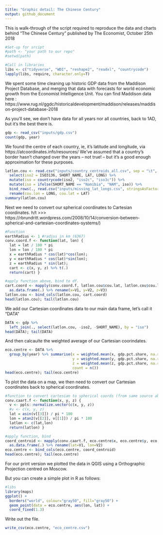```yaml
---
title: "Graphic detail: The Chinese Century"
output: github_document
---
```


This is walk-through of the script required to reproduce the data and charts behind "The Chinese Century" published by The Economist, October 25th 2018

```r

#Set-up for srcipt 
#path <- "your path to our repo"
#setwd(path)

#Call in libraries
libs <- c("tidyverse", "WDI", "reshape2", "readxl", "countrycode")
lapply(libs, require, character.only=T)
```


We spent some time cleaning up historic GDP data from the Maddison Project Database, and merging that data with forecasts for world economic growth from the Economist Intelligence Unit. 
You can find Maddison data here : 
https://www.rug.nl/ggdc/historicaldevelopment/maddison/releases/maddison-project-database-2018

As you'll see, we don't have data for all years nor all countries, back to 1AD, but it's the best there is. 


```r
gdp <- read_csv("inputs/gdp.csv")
count(gdp, year)
```

We found the centre of each country, ie, it's latitude and longitude, via https://atcoordinates.info/resources/
We've assumed that a country's border hasn't changed over the years -- not true! -- but it's a good enough approximation for these purposes. 

```r
latlon.cou <- read.csv("inputs/country_centroids_all.csv", sep = "\t", stringsAsFactors = F) %>%
  select(iso2 = ISO3136, SHORT_NAME, LAT, LONG) %>%
  mutate(iso = countrycode(iso2, "iso2c", "iso3c")) %>%
  mutate(iso = ifelse(SHORT_NAME == "Namibia", "NAM", iso)) %>%
  bind_rows(., read.csv("inputs/missing_lat_longs.csv", stringsAsFactors=F)) %>% #add in missing lat~longs
  rename(cou.lon = LONG, cou.lat = LAT)
summary(latlon.cou)

```

Next we need to convert our spherical coordinates to Cartesian coordinates. 
h/t >>> https://rbrundritt.wordpress.com/2008/10/14/conversion-between-spherical-and-cartesian-coordinates-systems/)

```r

#Function 
earthRadius <- 1 #radius in km (6367)
conv.coord.f <- function(lat, lon) { 
  lat = lat / 180 * pi
  lon = lon / 180 * pi
  x = earthRadius * cos(lat)*cos(lon);
  y = earthRadius * cos(lat)*sin(lon);
  z = earthRadius * sin(lat);
  cart <- c(x, y, z) %>% t(.)
  return(cart) }

#apply function above, bind to df. 
cart.coord <- mapply(conv.coord.f, latlon.cou$cou.lat, latlon.cou$cou.lon) %>% t(.) %>% 
  as.data.frame(.) %>% rename(x=V1, y=V2, z=V3)
latlon.cou <- bind_cols(latlon.cou, cart.coord)
head(latlon.cou); tail(latlon.cou)

```


We add our Cartesian coordinates data to our main data frame, let's call it "DATA"
```r
DATA <- gdp %>%
  left_join(., select(latlon.cou, -iso2, -SHORT_NAME), by = "iso")
head(DATA); tail(DATA)
```


And then calcaulte the weighted average of our Cartesian coorindates. 
```r
eco.centre <- DATA %>% 
  group_by(year) %>% summarise(x = weighted.mean(x, gdp.pct.share, na.rm=T),
                               y = weighted.mean(y, gdp.pct.share, na.rm=T),
                               z = weighted.mean(z, gdp.pct.share, na.rm=T), 
                               count = n()) 
head(eco.centre); tail(eco.centre)
```


To plot the data on a map, we then need to convert our Cartesian coordinates back to spherical coordinates. 
```r
#function to convert cartesian to spherical coords (from same source above)
conv.caart.f <- function(x, y, z) {
  v <- ppls::normalize.vector(c(x, y, z))
  #v <- c(x, y, z)
  lat = asin(v[[3]]) / pi * 180
  lon = atan2(v[[2]], v[[1]]) / pi * 180
  latlon <- c(lat,lon)
  return(latlon) }

#apply function, bind
coord_centroid <- mapply(conv.caart.f, eco.centre$x, eco.centre$y, eco.centre$z) %>% t(.) %>% 
  as.data.frame(.) %>% rename(lat=V1, lon=V2)
eco.centre <- bind_cols(eco.centre, coord_centroid)
head(eco.centre); tail(eco.centre)

```


For our print version we plotted the data in QGIS using a Orthographic Projection centred on Moscow. 

But you can create a simple plot in R as follows: 

```r
#libs 
library(maps)
ggplot() +
  borders("world", colour="gray50", fill="gray50") +
  geom_point(data = eco.centre, aes(lon, lat)) +
  coord_fixed(1.3)

```

Write out the file. 

```r
write_csv(eco.centre, "eco_centre.csv")
```


